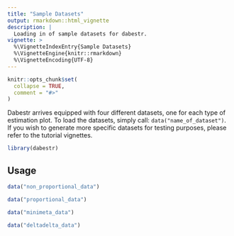 ```yaml
---
title: "Sample Datasets"
output: rmarkdown::html_vignette
description: |
  Loading in of sample datasets for dabestr.
vignette: >
  %\VignetteIndexEntry{Sample Datasets}
  %\VignetteEngine{knitr::rmarkdown}
  %\VignetteEncoding{UTF-8}
---
```


```r
knitr::opts_chunk$set(
  collapse = TRUE,
  comment = "#>"
)
```

Dabestr arrives equipped with four different datasets, one for each type of estimation plot. To load the datasets, simply call:  `data("name_of_dataset")`. If you wish to generate more specific datasets for testing purposes, please refer to the tutorial vignettes.

```r
library(dabestr)
```

## Usage
```r
data("non_proportional_data")

data("proportional_data")

data("minimeta_data")

data("deltadelta_data")
```
